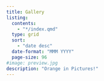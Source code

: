```yaml
---
title: Gallery
listing:
  contents:
    - "*/index.qmd"
  type: grid
  sort:
    - "date desc"
  date-format: "MMM YYYY"
  page-size: 96
#image: preview.jpg
description: "Orange in Pictures!"
---
```

